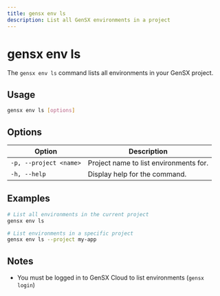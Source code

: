 ```yaml
---
title: gensx env ls
description: List all GenSX environments in a project
---
```


# gensx env ls

The `gensx env ls` command lists all environments in your GenSX project.

## Usage

```bash
gensx env ls [options]
```

## Options

| Option                  | Description                                                                  |
| ----------------------- | ---------------------------------------------------------------------------- |
| `-p, --project <name>`  | Project name to list environments for.                                       |
| `-h, --help`            | Display help for the command.                                                |

## Examples

```bash
# List all environments in the current project
gensx env ls

# List environments in a specific project
gensx env ls --project my-app
```

## Notes

- You must be logged in to GenSX Cloud to list environments (`gensx login`)


